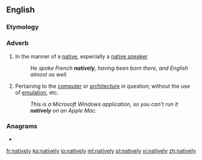 ==English==

===Etymology===
{{suffix|native|ly|lang=en}}

===Adverb===
{{en-adv|-}}

# In the manner of a [[native]], especially a [[native speaker]]
#: ''He spoke French '''natively''', having been born there, and English almost as well.''
# {{label|en|computing|of software}} Pertaining to the [[computer]] or [[architecture]] in question; without the use of [[emulation]], etc.
#: ''This is a Microsoft Windows application, so you can't run it '''natively''' on an Apple Mac.''

===Anagrams===
* {{l|en|venality}}

[[fr:natively]]
[[ko:natively]]
[[io:natively]]
[[ml:natively]]
[[pl:natively]]
[[vi:natively]]
[[zh:natively]]